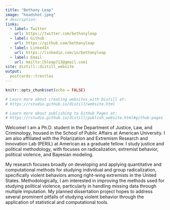 ```yaml
---
title: "Bethany Leap"
image: "headshot.jpeg"
# description: 
links: 
  - label: Twitter
    url: https://twitter.com/bethanyleap
  - label: Github
    url: https://github.com/bethanyleap
  - label: LinkedIn
    url: https://linkedin.com/in/bethanyleap
  - label: Email
    url: mailto:[bleap713@gmail.com]
site: distill::distill_website
output: 
  postcards::trestles
---
```


```r
knitr::opts_chunk$set(echo = FALSE)

# Learn more about creating websites with Distill at:
# https://rstudio.github.io/distill/website.html

# Learn more about publishing to GitHub Pages at:
# https://rstudio.github.io/distill/publish_website.html#github-pages

```

Welcome! I am a Ph.D. student in the Department of Justice, Law, and Criminology, housed in the School of Public Affairs at American University. I am also affiliated with the Polarization and Extremism Research and Innovation Lab (PERIL) at American as a graduate fellow. I study justice and political methodology, with focuses on radicalization, extremist behavior, political violence, and Bayesian modeling.  

My research focuses broadly on developing and applying quantitative and computational methods for studying individual and group radicalization, specifically violent behaviors among right-wing extremists in the United States. Methodologically, I am interested in improving the methods used for studying political violence, particularly in handling missing data through multiple imputation. My planned dissertation project hopes to address several prominent pitfalls of studying violent behavior through the application of statistical and computational tools.



